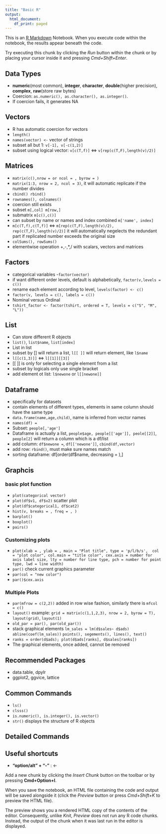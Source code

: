 ```yaml
---
title: "Basic R"
output:
  html_document:
    df_print: paged
---
```


This is an [R Markdown](http://rmarkdown.rstudio.com) Notebook. When you execute code within the notebook, the results appear beneath the code. 

Try executing this chunk by clicking the *Run* button within the chunk or by placing your cursor inside it and pressing *Cmd+Shift+Enter*. 

## Data Types
- **numeric**(most common), **integer**, **character**, **double**(higher precision), **complex**, **raw**(store raw bytes)
- Coercion: `as.numeric(), as.character(), as.integer()`.
- If coercion fails, it generates NA

## Vectors
- R has automatic coercion for vectors
- `length()`
- `names(vector) <-` vector of strings
- subset all but 1: `v[-1], v[-c(1,2)]`
- subset using logical vector: `v[c(T,f)]` $\Leftrightarrow$ `v[rep(c(T,F),length(v)/2)]`

## Matrices
- `matrix(c(),nrow = or ncol = , byrow = )`
- `matrix(1:3, nrow = 2, ncol = 3)`, it will automatic replicate if the number divides
- `cbind() rbind()`
- `rownames(), colnames()`
- coercion still exists
- subset `m[,col] m[row,]`
- submatrix `m[c(),c()]`
- can subset by name or names and index combined `m['name', index]`
- `m[c(T,f),c(T,f)]` $\Leftrightarrow$ `m[rep(c(T,F),length(v)/2), rep(c(T,F),length(v)/2)]` it will automatically negelects 
the redundant part if replicated number exceeds the original size
- `colSums(), rowSums()`
- elementwise operation +,-,*,/ with scalars, vectors and matrices

## Factors
- categorical variables
-`factor(vector)`
- if want different order levels, default is alphabetically, `factor(v,levels = c())`
- rename each element according to level, `levels(factor) <- c()`
- `factor(v, levels = c(), labels = c())`
- Nominal versus Ordinal
- `tshirt_factor <- factor(tshirt, ordered = T, levels = c("S", "M", "L"))`

## List
- Can store different R objects
- `list()`, `list$name`, `list[index]`
- List in list
- subset by [] will return a list, `l[[ ]]` will return element, like `l$name`
- `l[[c(1,3)]]` $\Leftrightarrow$ `l[[1]][[3]]`
- [[ ]] is only for selecting a single element from a list
- subset by logicals only use single bracket
- add element ot list: `l$newone ` or `l[[newone]] `

## Dataframe
- specifically for datasets
- contain elements of different types, elements in same column should have the same type
- `data.frame(name,age,child)`, name is inferred from vector names
- `names(df) = `
- Subset: `people[,'age']`
- Dataframe is actually a list, `people$age, people[['age']], peole[[2]]`, `people[2]` will return a column which is a df/list
- add column: `df$newone = `, `df[['newone']]`, `cbind(df,vector)`
- add row: `rbind()`, must make sure names match
- sorting dataframe: df[order(df$name, decreasing = ),]

## Graphcis
### basic plot function
- `plot(categorical vector)`
- `plot(df$v1, df$v2)` scatter plot
- `plot(df$categorical1, df$cat2)` 
- `hist(v, breaks = , freq = , )`
- `barplot()`
- `boxplot()`
- `pairs()`

### Customizing plots
- `plot(xlab = , ylab = , main = "Plot title", type = 'p/l/b/s',  col = "plot color", col.main = "title color", cex.axis = number for axis label size, lty = number for line type, pch = number for point type, lwd = line width)`
- `par()` check current graphics parameter
- `par(col = "new color")`
- `par()$cex.axis`

### Multiple Plots
- `par(mfrow = c(2,2))` added in row wise fashion, similarly there is `mfcol = c()`
- `layout()` example: `grid = matrix(c(1,1,2,3), nrow = 2, byrow = T), layout(grid)`, `layout(1)`
- `old_par = par(), par(old_par())`
- stack graphical elements `lm_sales = lm(d$sales~ d$ads) abline(coef(lm_sales))` `points(), segements(), lines(), text()`
- `ranks = order(d$ads); plot(d$ads[ranks], d$sales[ranks])`
- The graphical elements, once added, cannot be removed


## Recommended Packages
- data.table, dpylr
- ggplot2, ggvice, lattice

## Common Commands
- `ls()`
- `clsss()`
- `is.numeric(), is.integer(), is.vector()`
- `str()` displays the structure of R objects

## Detailed Commands


## Useful shortcuts 
- **"option/alt" + "-"** : <- 



Add a new chunk by clicking the *Insert Chunk* button on the toolbar or by pressing **Cmd+Option+I**.

When you save the notebook, an HTML file containing the code and output will be saved alongside it (click the *Preview* button or press *Cmd+Shift+K* to preview the HTML file). 

The preview shows you a rendered HTML copy of the contents of the editor. Consequently, unlike *Knit*, *Preview* does not run any R code chunks. Instead, the output of the chunk when it was last run in the editor is displayed.
